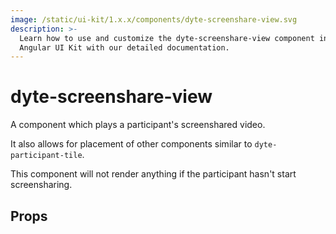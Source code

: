 ```yaml
---
image: /static/ui-kit/1.x.x/components/dyte-screenshare-view.svg
description: >-
  Learn how to use and customize the dyte-screenshare-view component in Ospi's
  Angular UI Kit with our detailed documentation.
---
```


# dyte-screenshare-view

A component which plays a participant's screenshared video.

It also allows for placement of other components similar to `dyte-participant-tile`.

This component will not render anything if the participant hasn't start screensharing.

## Props

<PropsTable of="dyte-screenshare-view" />

<head>
  <title>Angular UI Kit dyte-screenshare-view</title>
</head>

